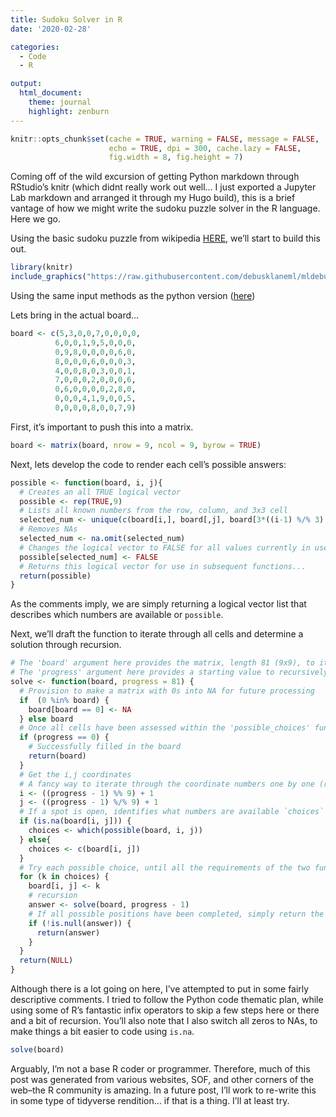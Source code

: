 ```yaml
---
title: Sudoku Solver in R
date: '2020-02-28'

categories: 
  - Code
  - R

output: 
  html_document:
    theme: journal
    highlight: zenburn
---
```


```r
knitr::opts_chunk$set(cache = TRUE, warning = FALSE, message = FALSE, 
                      echo = TRUE, dpi = 300, cache.lazy = FALSE,
                      fig.width = 8, fig.height = 7)
```

Coming off of the wild excursion of getting Python markdown through RStudio's knitr (which didnt really work out well... I just exported a Jupyter Lab markdown and arranged it through my Hugo build), this is a brief vantage of how we might write the sudoku puzzle solver in the R language. Here we go.

Using the basic sudoku puzzle from wikipedia [HERE](https://en.wikipedia.org/wiki/Sudoku), we'll start to build this out.

```r
library(knitr)
include_graphics("https://raw.githubusercontent.com/debusklaneml/mldebusklane.com/master/content/post/Random_Code/sudoku.png") 
```

Using the same input methods as the python version ([here](https://www.mldebusklane.com/post/random_code/sudoku/))

Lets bring in the actual board...

```r
board <- c(5,3,0,0,7,0,0,0,0,
          6,0,0,1,9,5,0,0,0,
          0,9,8,0,0,0,0,6,0,
          8,0,0,0,6,0,0,0,3,
          4,0,0,8,0,3,0,0,1,
          7,0,0,0,2,0,0,0,6,
          0,6,0,0,0,0,2,8,0,
          0,0,0,4,1,9,0,0,5,
          0,0,0,0,8,0,0,7,9)
```

First, it's important to push this into a matrix.

```r
board <- matrix(board, nrow = 9, ncol = 9, byrow = TRUE) 
```

Next, lets develop the code to render each cell's possible answers:

```r
possible <- function(board, i, j){
  # Creates an all TRUE logical vector
  possible <- rep(TRUE,9)
  # Lists all known numbers from the row, column, and 3x3 cell
  selected_num <- unique(c(board[i,], board[,j], board[3*((i-1) %/% 3) + 1:3, 3*((j-1) %/% 3) + 1:3]))
  # Removes NAs
  selected_num <- na.omit(selected_num)
  # Changes the logical vector to FALSE for all values currently in use for the row, column, and 3x3 cell
  possible[selected_num] <- FALSE
  # Returns this logical vector for use in subsequent functions...
  return(possible)
}
```

As the comments imply, we are simply returning a logical vector list that describes which numbers are available or `possible`.

Next, we'll draft the function to iterate through all cells and determine a solution through recursion.

```r
# The 'board' argument here provides the matrix, length 81 (9x9), to iterate through. 
# The 'progress' argument here provides a starting value to recursively iterate through. 
solve <- function(board, progress = 81) {
  # Provision to make a matrix with 0s into NA for future processing
  if  (0 %in% board) {
    board[board == 0] <- NA
  } else board
  # Once all cells have been assessed within the 'possible_choices' function, it stops the recursion. 
  if (progress == 0) {
    # Successfully filled in the board
    return(board)
  }
  # Get the i,j coordinates
  # A fancy way to iterate through the coordinate numbers one by one (right to left, bottom to top)
  i <- ((progress - 1) %% 9) + 1 
  j <- ((progress - 1) %/% 9) + 1 
  # If a spot is open, identifies what numbers are available `choices`
  if (is.na(board[i, j])) {
    choices <- which(possible(board, i, j))
  } else{
    choices <- c(board[i, j])
  }
  # Try each possible choice, until all the requirements of the two functions are satisfied. 
  for (k in choices) {
    board[i, j] <- k
    # recursion
    answer <- solve(board, progress - 1)
    # If all possible positions have been completed, simply return the answer. 
    if (!is.null(answer)) {
      return(answer)
    }
  }
  return(NULL)
}
```

Although there is a lot going on here, I've attempted to put in some fairly descriptive comments. I tried to follow the Python code thematic plan, while using some of R's fantastic infix operators to skip a few steps here or there and a bit of recursion. You'll also note that I also switch all zeros to NAs, to make things a bit easier to code using `is.na`.

```r
solve(board)
```

Arguably, I'm not a base R coder or programmer. Therefore, much of this post was generated from various websites, SOF, and other corners of the web--the R community is amazing. In a future post, I'll work to re-write this in some type of tidyverse rendition... if that is a thing. I'll at least try.

